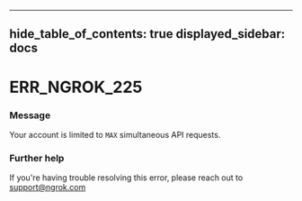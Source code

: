

---
hide_table_of_contents: true
displayed_sidebar: docs
---


# ERR_NGROK_225

### Message
Your account is limited to `MAX` simultaneous API requests.

<ErrorDetails error="err_ngrok_225" />



### Further help
If you're having trouble resolving this error, please reach out to [support@ngrok.com](mailto:support@ngrok.com?subject=Help%20with%20ERR_NGROK_225)

